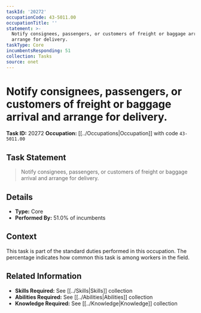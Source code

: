 ```yaml
---
taskId: '20272'
occupationCode: 43-5011.00
occupationTitle: ''
statement: >-
  Notify consignees, passengers, or customers of freight or baggage arrival and
  arrange for delivery.
taskType: Core
incumbentsResponding: 51
collection: Tasks
source: onet
---
```

# Notify consignees, passengers, or customers of freight or baggage arrival and arrange for delivery.

**Task ID:** 20272
**Occupation:** [[../Occupations|Occupation]] with code `43-5011.00`

## Task Statement

> Notify consignees, passengers, or customers of freight or baggage arrival and arrange for delivery.

## Details

- **Type:** Core
- **Performed By:** 51.0% of incumbents

## Context

This task is part of the standard duties performed in this occupation. The percentage indicates how common this task is among workers in the field.

## Related Information

- **Skills Required:** See [[../Skills|Skills]] collection
- **Abilities Required:** See [[../Abilities|Abilities]] collection
- **Knowledge Required:** See [[../Knowledge|Knowledge]] collection
